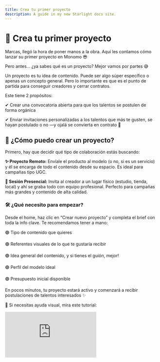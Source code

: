 ```yaml
---
title: Crea tu primer proyecto
description: A guide in my new Starlight docs site.
---
```

# 🎯 Crea tu primer proyecto

Marcas, llegó la hora de poner manos a la obra. Aquí les contamos cómo lanzar su primer proyecto en Monomo 😎

Pero antes... ¿ya sabes qué es un proyecto? Mejor vamos por partes 😅

Un proyecto es tu idea de contenido. Puede ser algo súper específico o apenas un concepto general. Pero lo importante es que es el punto de partida para conseguir creadores y cerrar contratos.

Este tiene 2 propósitos:

✔  Crear una convocatoria abierta para que los talentos se postulen de forma orgánica

✔ Enviar invitaciones personalizadas a los talentos que más te gusten, se hayan postulado o no —y ojalá se convierta en contrato 💜

## 🤔 ¿Cómo puedo crear un proyecto?

Primero, hay que decidir qué tipo de colaboración estás buscando:

**✨ Proyecto Remoto:** Envíale el producto al modelo (o no, si es un servicio) y él se encarga de todo el contenido desde su espacio. Es ideal para campañas tipo UGC.

**📍 Sesión Presencial:** Invita al creador a un lugar físico (estudio, tienda, local) y ahí se graba todo con equipo profesional. Perfecto para campañas más grandes y contenido de alta calidad.

### 🛠️ ¿Qué necesito para empezar?

Desde el home, haz clic en “Crear nuevo proyecto” y completa el brief con toda la info clave. Te recomendamos tener a mano: 

🟣 Tipo de contenido que quieres

🟣 Referentes visuales de lo que te gustaría recibir 

🟣 Idea general del contenido, y si tienes el guión, mejor!

🟣 Perfil del modelo ideal

🟣 Presupuesto inicial disponible

En pocos minutos, tu proyecto estará activo y comenzará a recibir postulaciones de talentos interesados ✨

👀 Si necesitas ayuda visual, mira este tutorial:

<div
  style={{
    position: 'relative',
    paddingBottom: '50%',
    height: 0,
    maxWidth: '560px',
    margin: '24px auto',
  }}
>
  <iframe
    src="https://www.youtube.com/embed/aOMNJ67-Lpo"
    frameBorder="0"
    allow="accelerometer; autoplay; clipboard-write; encrypted-media; gyroscope; picture-in-picture"
    allowFullScreen
    style={{
      position: 'absolute',
      top: 0,
      left: 0,
      width: '100%',
      height: '100%',
      borderRadius: '12px',
    }}
  />
</div>

## 🔍 ¿Cómo seleccionar a tu modelo ideal?

Y llegamos a la mejor parte: la búsqueda del talento ideal para nuestra propuesta 🤩

**👀 Explora Talentos en Monomo:** Ingresa al menú principal, selecciona la opción “Creadores”. Aquí tendrás acceso a todos los perfiles disponibles en tu país.

**📊 Aplica Filtros para reducir la búsqueda:** utiliza filtros como edad, características físicas, ubicación o experiencia previa en UGC. Esto te permitirá centrarte en los candidatos ideales.

**🖼️ Analiza Portafolios y Proyectos Anteriores:** Mira sus trabajos anteriores para ver si el estilo y nivel se alinean con tu idea.

**🌟 Evalúa con Criterios Específicos:** Piensa en la autenticidad del creador, su tono, y qué tanto se alinea con tu marca y tu audiencia.

<div
  style={{
    position: 'relative',
    paddingBottom: '50%',
    height: 0,
    maxWidth: '560px',
    margin: '24px auto',
  }}
>
  <iframe
    src="https://www.youtube.com/embed/WYl_cmxuTyo"
    frameBorder="0"
    allow="accelerometer; autoplay; clipboard-write; encrypted-media; gyroscope; picture-in-picture"
    allowFullScreen
    style={{
      position: 'absolute',
      top: 0,
      left: 0,
      width: '100%',
      height: '100%',
      borderRadius: '12px',
    }}
  />
</div>

### 😎 Feed de contenidos

Ahora bien, entre nos sabemos que hacer scroll en redes es un placer culposo. ¿Qué tal si te digo que podrás hacer lo mismo pero con los contenidos de nuestros talentos en la plataforma? Así como escuchaste 💅

Desde el menú, entra al [Feed de Contenido](https://app.monomo.com.co/feed), aplica filtros, explora, y si algo te gusta, entra al perfil del creador para ver más 🤙

<div
  style={{
    position: 'relative',
    paddingBottom: '50%',
    height: 0,
    maxWidth: '560px',
    margin: '24px auto',
  }}
>
  <iframe
    src="https://www.youtube.com/embed/YxBNVNz7ZjY"
    frameBorder="0"
    allow="accelerometer; autoplay; clipboard-write; encrypted-media; gyroscope; picture-in-picture"
    allowFullScreen
    style={{
      position: 'absolute',
      top: 0,
      left: 0,
      width: '100%',
      height: '100%',
      borderRadius: '12px',
    }}
  />
</div>

## Preguntas frecuentes:

**❓ ¿Si envío una oferta debo asumir que ya estoy contratando al modelo?**

No. La oferta es solo el primer paso. El modelo debe aceptarla y tú realizar el pago en la plataforma para que el contrato quede activo.

**❓ ¿Cómo contactar y negociar con los talentos?**

Muy fácil. Entra al perfil del modelo, haz clic en “Enviar oferta”, completa los detalles del proyecto y espera su respuesta para seguir conversando.

**❓ ¿Me pueden dan sus números personales para facilitar este contacto?**

No. Por privacidad y seguridad, toda la comunicación debe hacerse dentro de Monomo.

## 🧵 Para sintetizar:

Crear un proyecto es el primer paso para conectar con talentos que realmente se alineen con tu marca. No necesitas tener todo resuelto: empieza con lo que tienes y ve puliendo sobre la marcha 🤭
